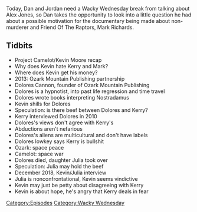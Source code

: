 {{DEFAULTSORT:
    #_EPISODE_0371:Canonical Space Weirdness
}}{{Episode
    | title           = Canonical Space Weirdness
    | caption         = Listen to this episode on [https://knowledgefight.libsyn.com/knowledge-fight-canonical-space-weirdness Libsyn] [https://open.spotify.com/episode/5m5MrkoI0mKoMuJisbBNqa Spotify], Read the [[Transcript/371: Canonical Space Weirdness|Unofficial Transcript]]
    | episodeNumber   = 371
    | length          = 01:15:45
    | airDate         = November 20, 2019
    | episodeType     = [[:Category:Wacky Wednesday|Wacky Wednesday]]
    | appearance      = [[Kevin Moore]], [[Kerry Cassidy]], [[Mark Richards]], [[Dolores Cannon]], [[Nostradamas]], [[Julia Cannon]]
    | previousEpisode = [[370: November 14-15, 2019]]
    | nextEpisode     = [[372: November 20-21, 2019]]
}}

{{Stub}}

Today, Dan and Jordan need a Wacky Wednesday break from talking about Alex Jones, so Dan takes the opportunity to look into a little question he had about a possible motivation for the documentary being made about non-murderer and Friend Of The Raptors, Mark Richards.

==Tidbits==

*Project Camelot/Kevin Moore recap
*Why does Kevin hate Kerry and Mark?
*Where does Kevin get his money?
*2013: Ozark Mountain Publishing partnership
*Dolores Cannon, founder of Ozark Mountain Publishing
*Dolores is a hypnotist, into past life regression and time travel
*Dolores wrote books interpreting Nostradamus
*Kevin shills for Dolores
*Speculation: is there beef between Dolores and Kerry?
*Kerry interviewed Dolores in 2010
*Dolores's views don't agree with Kerry's
*Abductions aren't nefarious
*Dolores's aliens are multicultural and don't have labels
*Dolores lowkey says Kerry is bullshit
*Ozark: space peace
*Camelot: space war
*Dolores died, daughter Julia took over
*Speculation: Julia may hold the beef
*December 2018, Kevin/Julia interview
*Julia is nonconfrontational, Kevin seems vindictive
*Kevin may just be petty about disagreeing with Kerry
*Kevin is about hope, he's angry that Kerry deals in fear

[[Category:Episodes]]
[[Category:Wacky Wednesday]]
